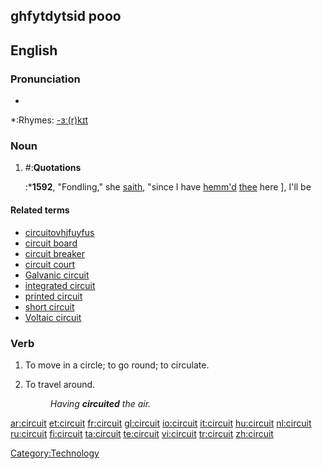 
== ghfytdytsid   pooo ==
==English==

===Pronunciation===
*{{audio|en-us-circuit.ogg|Audio (US)}}

*:Rhymes: [[Rhymes:English:-ɜː(r)kɪt|-ɜː(r)kɪt]]

===Noun===
{{en-noun}}

# #:'''Quotations'''
#:*'''1592''', "Fondling," she [[saith]], "since I have [[ehm|hemm'd]] [[thee]] here ], I'll be
====Related terms====
*[[circuitovhjfuyfus]]
*[[circuit board]]
*[[circuit breaker]]
*[[circuit court]]
*[[Galvanic circuit]]
*[[integrated circuit]]
*[[printed circuit]]
*[[short circuit]]
*[[Voltaic circuit]]

===Verb===
{{en-verb}}

# {{context|intransitive|obsolete}} To move in a circle; to go round; to circulate.
# {{obsolete}} To travel around.
#: ''Having '''circuited''' the air.''

[[Category:Technology]]

[[ar:circuit]]
[[et:circuit]]
[[fr:circuit]]
[[gl:circuit]]
[[io:circuit]]
[[it:circuit]]
[[hu:circuit]]
[[nl:circuit]]
[[ru:circuit]]
[[fi:circuit]]
[[ta:circuit]]
[[te:circuit]]
[[vi:circuit]]
[[tr:circuit]]
[[zh:circuit]]